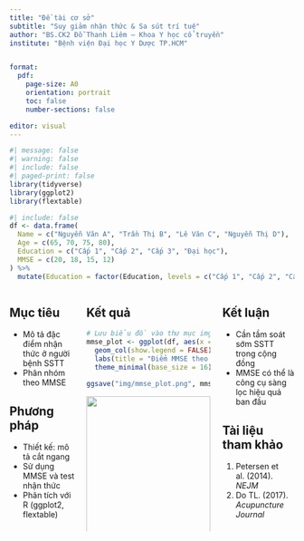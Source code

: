 ```yaml
---
title: "Đề tài cơ sở"
subtitle: "Suy giảm nhận thức & Sa sút trí tuệ"
author: "BS.CK2 Đỗ Thanh Liêm – Khoa Y học cổ truyền"
institute: "Bệnh viện Đại học Y Dược TP.HCM"


format:
  pdf:
    page-size: A0
    orientation: portrait
    toc: false
    number-sections: false

editor: visual
---
```


```r
#| message: false
#| warning: false
#| include: false
#| paged-print: false
library(tidyverse)
library(ggplot2)
library(flextable)
```

```r
#| include: false
df <- data.frame(
  Name = c("Nguyễn Văn A", "Trần Thị B", "Lê Văn C", "Nguyễn Thị D"),
  Age = c(65, 70, 75, 80),
  Education = c("Cấp 1", "Cấp 2", "Cấp 3", "Đại học"),
  MMSE = c(20, 18, 15, 12)
) %>%
  mutate(Education = factor(Education, levels = c("Cấp 1", "Cấp 2", "Cấp 3", "Đại học")))
```

:::::: columns
::: column
## Mục tiêu

-   Mô tả đặc điểm nhận thức ở người bệnh SSTT
-   Phân nhóm theo MMSE

## Phương pháp

-   Thiết kế: mô tả cắt ngang
-   Sử dụng MMSE và test nhận thức
-   Phân tích với R (ggplot2, flextable)
:::

::: column
## Kết quả

```r
# Lưu biểu đồ vào thư mục img để chèn vào poster
mmse_plot <- ggplot(df, aes(x = Education, y = MMSE, fill = Education)) +
  geom_col(show.legend = FALSE) +
  labs(title = "Điểm MMSE theo trình độ học vấn", x = "Trình độ học vấn", y = "MMSE") +
  theme_minimal(base_size = 16)

ggsave("img/mmse_plot.png", mmse_plot, width = 8, height = 5, dpi = 300)
```

![](img/mmse_plot.png){width="100%"}

-   Điểm MMSE giảm theo tuổi 📉
-   Nhóm học vấn thấp có điểm MMSE thấp hơn 🧠

## Bảng

```r
flextable::flextable(df) %>%
  flextable::set_caption("🧠 Bảng điểm MMSE theo từng đối tượng") %>%
  flextable::autofit()
```
:::

::: column
## Kết luận

-   Cần tầm soát sớm SSTT trong cộng đồng
-   MMSE có thể là công cụ sàng lọc hiệu quả ban đầu

## Tài liệu tham khảo

1.  Petersen et al. (2014). *NEJM*
2.  Do TL. (2017). *Acupuncture Journal*
:::
::::::
